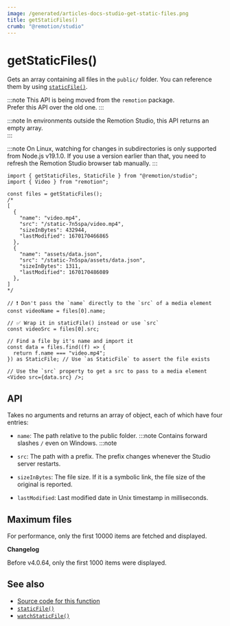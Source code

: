 ```yaml
---
image: /generated/articles-docs-studio-get-static-files.png
title: getStaticFiles()
crumb: "@remotion/studio"
---
```


# getStaticFiles()<AvailableFrom v="4.0.144"/>

Gets an array containing all files in the `public/` folder. You can reference them by using [`staticFile()`](/docs/staticfile).

:::note
This API is being moved from the <code>remotion</code> package.  
Prefer this API over the old one.
:::

:::note
In environments outside the Remotion Studio, this API returns an empty array.  
:::

:::note
On Linux, watching for changes in subdirectories is only supported from Node.js v19.1.0. If you use a version earlier than that, you need to refresh the Remotion Studio browser tab manually.
:::

```tsx twoslash title="example.ts"
import { getStaticFiles, StaticFile } from "@remotion/studio";
import { Video } from "remotion";

const files = getStaticFiles();
/*
[
  {
    "name": "video.mp4",
    "src": "/static-7n5spa/video.mp4",
    "sizeInBytes": 432944,
    "lastModified": 1670170466865
  },
  {
    "name": "assets/data.json",
    "src": "/static-7n5spa/assets/data.json",
    "sizeInBytes": 1311,
    "lastModified": 1670170486089
  },
]
*/

// ❗ Don't pass the `name` directly to the `src` of a media element
const videoName = files[0].name;

// ✅ Wrap it in staticFile() instead or use `src`
const videoSrc = files[0].src;

// Find a file by it's name and import it
const data = files.find((f) => {
  return f.name === "video.mp4";
}) as StaticFile; // Use `as StaticFile` to assert the file exists

// Use the `src` property to get a src to pass to a media element
<Video src={data.src} />;
```

## API

Takes no arguments and returns an array of object, each of which have four entries:

- `name`: The path relative to the public folder.
  :::note
  Contains forward slashes `/` even on Windows.
  :::note

- `src`: The path with a prefix. The prefix changes whenever the Studio server restarts.
- `sizeInBytes`: The file size. If it is a symbolic link, the file size of the original is reported.
- `lastModified`: Last modified date in Unix timestamp in milliseconds.

## Maximum files

For performance, only the first 10000 items are fetched and displayed.

**Changelog**

Before v4.0.64, only the first 1000 items were displayed.

## See also

- [Source code for this function](https://github.com/remotion-dev/remotion/blob/main/packages/studio/src/api/get-static-files.ts)
- [`staticFile()`](/docs/staticfile)
- [`watchStaticFile()`](/docs/studio/watch-static-file)
